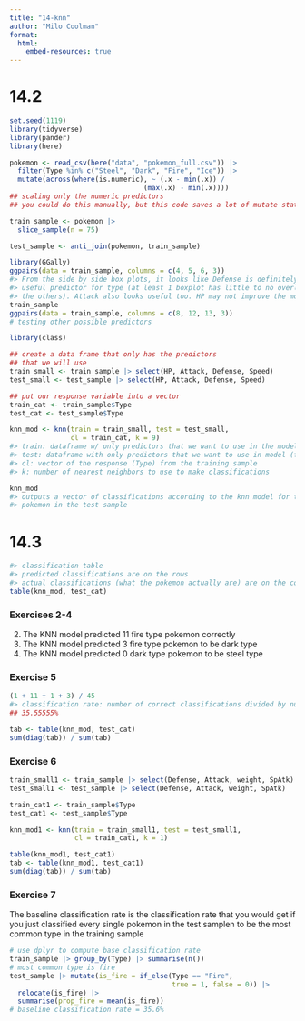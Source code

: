 ```yaml
---
title: "14-knn"
author: "Milo Coolman"
format: 
  html:
    embed-resources: true
---
```


# 14.2

```r
set.seed(1119)
library(tidyverse)
library(pander)
library(here) 

pokemon <- read_csv(here("data", "pokemon_full.csv")) |>
  filter(Type %in% c("Steel", "Dark", "Fire", "Ice")) |>
  mutate(across(where(is.numeric), ~ (.x - min(.x)) /
                                 (max(.x) - min(.x)))) 
## scaling only the numeric predictors
## you could do this manually, but this code saves a lot of mutate statements
```

```r
train_sample <- pokemon |>
  slice_sample(n = 75)

test_sample <- anti_join(pokemon, train_sample)
```

```r
library(GGally)
ggpairs(data = train_sample, columns = c(4, 5, 6, 3))
#> From the side by side box plots, it looks like Defense is definitely a
#> useful predictor for type (at least 1 boxplot has little to no overlap with
#> the others). Attack also looks useful too. HP may not improve the model.
train_sample
ggpairs(data = train_sample, columns = c(8, 12, 13, 3))
# testing other possible predictors
```

```r
library(class)

## create a data frame that only has the predictors
## that we will use
train_small <- train_sample |> select(HP, Attack, Defense, Speed)
test_small <- test_sample |> select(HP, Attack, Defense, Speed)

## put our response variable into a vector
train_cat <- train_sample$Type
test_cat <- test_sample$Type

knn_mod <- knn(train = train_small, test = test_small,
               cl = train_cat, k = 9)
#> train: dataframe w/ only predictors that we want to use in the model
#> test: dataframe with only predictors that we want to use in model (from test sample)
#> cl: vector of the response (Type) from the training sample
#> k: number of nearest neighbors to use to make classifications

knn_mod
#> outputs a vector of classifications according to the knn model for the
#> pokemon in the test sample
```

# 14.3

```r
#> classification table
#> predicted classifications are on the rows
#> actual classifications (what the pokemon actually are) are on the columns
table(knn_mod, test_cat)
```

### Exercises 2-4

2)  The KNN model predicted 11 fire type pokemon correctly
3)  The KNN model predicted 3 fire type pokemon to be dark type
4)  The KNN model predicted 0 dark type pokemon to be steel type

### Exercise 5

```r
(1 + 11 + 1 + 3) / 45
#> classification rate: number of correct classifications divided by number of pokemon
## 35.55555%

tab <- table(knn_mod, test_cat) 
sum(diag(tab)) / sum(tab)
```

### Exercise 6

```r
train_small1 <- train_sample |> select(Defense, Attack, weight, SpAtk)
test_small1 <- test_sample |> select(Defense, Attack, weight, SpAtk)

train_cat1 <- train_sample$Type
test_cat1 <- test_sample$Type

knn_mod1 <- knn(train = train_small1, test = test_small1, 
                cl = train_cat1, k = 1)

table(knn_mod1, test_cat1)
tab <- table(knn_mod1, test_cat1) 
sum(diag(tab)) / sum(tab)
```

### Exercise 7

The baseline classification rate is the classification rate that you would get if you just classified every single pokemon in the test samplen to be the most common type in the training sample

```r
# use dplyr to compute base classification rate
train_sample |> group_by(Type) |> summarise(n())
# most common type is fire
test_sample |> mutate(is_fire = if_else(Type == "Fire",
                                        true = 1, false = 0)) |>
  relocate(is_fire) |>
  summarise(prop_fire = mean(is_fire))
# baseline classification rate = 35.6%
```
